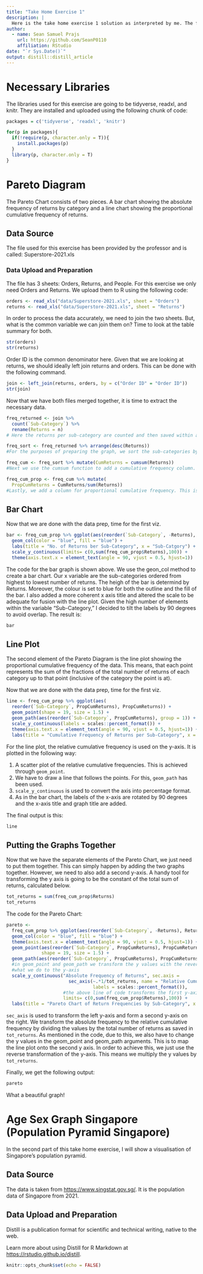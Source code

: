 ```yaml
---
title: "Take Home Exercise 1"
description: |
  Here is the take home exercise 1 solution as interpreted by me. The first part of this article looks at a Pareto Diagram describing the returns by item sub-category in a supermarket. The second part of the post portrays Singapore's population pyramid as divided by sex.
author:
  - name: Sean Samuel Prajs 
    url: https://github.com/SeanP0110
    affiliation: RStudio
date: "`r Sys.Date()`"
output: distill::distill_article
---
```

# Necessary Libraries
The libraries used for this exercise are going to be tidyverse, readxl, and knitr. They are installed and uploaded using the following chunk of code:

```r
packages = c('tidyverse', 'readxl', 'knitr')

for(p in packages){
  if(!require(p, character.only = T)){
    install.packages(p)
  }
  library(p, character.only = T)
}
```

# Pareto Diagram
The Pareto Chart consists of two pieces. A bar chart showing the absolute frequency of returns by category and a line chart showing the proportional cumulative frequency of returns. 

## Data Source
The file used for this exercise has been provided by the professor and is called: Superstore-2021.xls

### Data Upload and Preparation
The file has 3 sheets: Orders, Returns, and People. For this exercise we only need Orders and Returns. We upload them to R using the following code:

```r
orders <- read_xls("data/Superstore-2021.xls", sheet = "Orders")
returns <- read_xls("data/Superstore-2021.xls", sheet = "Returns")
```

In order to process the data accurately, we need to join the two sheets. But, what is the common variable we can join them on? Time to look at the table summary for both.

```r
str(orders)
str(returns)
```

Order ID is the common denominator here. Given that we are looking at returns, we should ideally left join returns and orders. This can be done with the following command. 

```r
join <- left_join(returns, orders, by = c("Order ID" = "Order ID"))
str(join)
```

Now that we have both files merged together, it is time to extract the necessary data.

```r
freq_returned <- join %>% 
  count(`Sub-Category`) %>%
  rename(Returns = n)
# Here the returns per sub-category are counted and then saved within a new tibble (data frame).

freq_sort <- freq_returned %>% arrange(desc(Returns))
#For the purposes of preparing the graph, we sort the sub-categories by number of returns in descending order.

freq_cum <- freq_sort %>% mutate(CumReturns = cumsum(Returns))
#Next we use the cumsum function to add a cumulative frequency column.

freq_cum_prop <- freq_cum %>% mutate(
  PropCumReturns = CumReturns/sum(Returns))
#Lastly, we add a column for proportional cumulative frequency. This is each cumulative frequency divided by the total number of returns.

```

## Bar Chart
Now that we are done with the data prep, time for the first viz.

```r
bar <- freq_cum_prop %>% ggplot(aes(reorder(`Sub-Category`, -Returns), Returns)) + 
  geom_col(color = "blue", fill = "blue") +
  labs(title = "No. of Returns ber Sub-Category", x = "Sub-Catgory") +
  scale_y_continuous(limits= c(0,sum(freq_cum_prop$Returns),100)) +
  theme(axis.text.x = element_text(angle = 90, vjust = 0.5, hjust=1))
```
The code for the bar graph is shown above. We use the geon_col method to create a bar chart. Our x variable are the sub-categories ordered from highest to lowest number of returns. The heigh of the bar is determind by Returns. Moreover, the colour is set to blue for both the outline and the fill of the bar. I also added a more coherent x axis title and altered the scale to be adequate for fusion with the line plot. Given the high number of elements within the variable "Sub-Category," I decided to tilt the labels by 90 degrees to avoid overlap. The result is:

```r
bar
```
## Line Plot
The second element of the Pareto Diagram is the line plot showing the proportional cumulative frequency of the data. This means, that each point represents the sum of the fractions of the total number of returns of each category up to that point (inclusive of the category the point is at).

Now that we are done with the data prep, time for the first viz.

```r
line <- freq_cum_prop %>% ggplot(aes(
  reorder(`Sub-Category`, PropCumReturns), PropCumReturns)) +
  geom_point(shape = 19, size = 1.5) + 
  geom_path(aes(reorder(`Sub-Category`, PropCumReturns), group = 1)) +
  scale_y_continuous(labels = scales::percent_format()) +
  theme(axis.text.x = element_text(angle = 90, vjust = 0.5, hjust=1)) +
  labs(title = "Cumulative Frequency of Returns per Sub-Category", x = "Sub-Category")
```

For the line plot, the relative cumulative frequency is used on the y-axis. It is plotted in the following way:

1. A scatter plot of the relative cumulative frequencies. This is achieved through `geom_point`. 
2. We have to draw a line that follows the points. For this, `geom_path` has been used.
3. `scale_y_continuous` is used to convert the axis into percentage format.
4. As in the bar chart, the labels of the x-axis are rotated by 90 degrees and the x-axis title and graph title are added.

The final output is this:

```r
line
```

## Putting the Graphs Together
Now that we have the separate elements of the Pareto Chart, we just need to put them together. This can simply happen by adding the two graphs together. However, we need to also add a second y-axis. A handy tool for transforming the y axis is going to be the constant of the total sum of returns, calculated below.

```r
tot_returns = sum(freq_cum_prop$Returns)
tot_returns
```

The code for the Pareto Chart:

```r
pareto <-
  freq_cum_prop %>% ggplot(aes(reorder(`Sub-Category`, -Returns), Returns)) + 
  geom_col(color = "blue", fill = "blue") +
  theme(axis.text.x = element_text(angle = 90, vjust = 0.5, hjust=1)) +
  geom_point(aes(reorder(`Sub-Category`, PropCumReturns), PropCumReturns*tot_returns), 
             shape = 19, size = 1.5) + 
  geom_path(aes(reorder(`Sub-Category`, PropCumReturns), PropCumReturns*tot_returns, group = 1)) +
  #in geom_point and geom_path we transform the y values with the reverse transformation with
  #what we do to the y-axis
  scale_y_continuous("Absolute Frequency of Returns", sec.axis = 
                       sec_axis(~.*1/tot_returns, name = "Relative Cumulative Frequency of Returns (%)",
                                labels = scales::percent_format()),
                     #the above line of code transforms the first y-axis to create the second
                     limits= c(0,sum(freq_cum_prop$Returns),100)) +
  labs(title = "Pareto Chart of Return Frequencies by Sub-Category", x = "Sub-Catgory")
```

`sec_axis` is used to transform the left y-axis and form a second y-axis on the right. We transform the absolute frequency to the relative cumulative frequency by dividing the values by the total number of returns as saved in `tot_returns`. As mentioned in the code, due to this, we also have to change the y values in the geom_point and geom_path arguments. This is to map the line plot onto the second y axis. In order to achieve this, we just use the reverse transformation of the y-axis. This means we multiply the y values by `tot_returns`.

Finally, we get the following output:

```r
pareto
```

What a beautiful graph!

# Age Sex Graph Singapore (Population Pyramid Singapore)
In the second part of this take home exercise, I will show a visualisation of Singapore's population pyramid.

## Data Source
The data is taken from <https://www.singstat.gov.sg/>. It is the population data of Singapore from 2021.

## Data Upload and Preparation
Distill is a publication format for scientific and technical writing, native to the web. 

Learn more about using Distill for R Markdown at <https://rstudio.github.io/distill>.


```r
knitr::opts_chunk$set(echo = FALSE)
```


